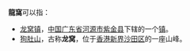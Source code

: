 '''龍窩'''可以指：
* [[龙窝镇|龙窝镇]]，[[中华人民共和国|中国]][[广东省|广东省]][[河源市|河源市]][[紫金县|紫金县]]下辖的一个[[镇|镇]]。
* [[狗肚山|狗肚山]]，古称'''龙窝'''，位于[[香港|香港]][[新界|新界]][[沙田区|沙田区]]的一座山峰。
{{disambig|Cat=二字中國地名消歧義}}